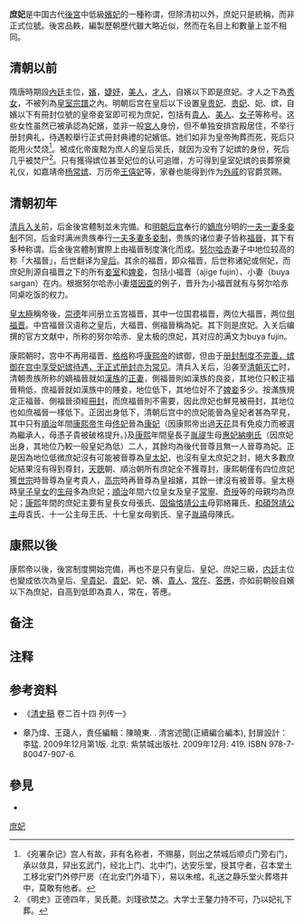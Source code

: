 '''庶妃'''是中国古代[[後宮|後宮]]中低級[[嬪妃|嬪妃]]的一種称谓，但除清初以外，庶妃只是統稱，而非正式位號。後宮品軼，編製歷朝歷代雖大略近似，然而在名目上和數量上並不相同。

== 清朝以前 ==
隋唐時期設[[內廷|內廷]]主位，[[嬪|嬪]]，[[婕妤|婕妤]]，[[美人_(位号)|美人]]，[[才人|才人]]，自嬪以下即是庶妃。才人之下為[[秀女|秀女]]，不被列為[[皇室|皇室]][[宗譜|宗譜]]之內。明朝后宫在皇后以下设置[[皇贵妃|皇贵妃]]、[[贵妃|贵妃]]、妃、嫔，自嬪以下有冊封位號的皇帝妾室即可视为庶妃，包括有[[貴人|貴人]]、[[美人_(位号)|美人]]、[[女子|女子]]等称号。这些女性虽然已被承認為妃嬪，並非一般[[宮人|宮人]]身份，但不单独安排宫殿居住，不举行册封典礼，待遇較舉行正式冊封典禮的妃嬪低。她们如非为皇帝殉葬而死，死后只能用火焚烧<ref>《宛署杂记》宫人有故，非有名称者，不赐墓，则出之禁城后顺贞门旁右门，承以敛具，舁出玄武门，经北上门、北中门，达安乐堂，授其守者，召本堂土工移北安门外停尸房（在北安门外墙下），易以朱棺，礼送之静乐堂火葬塔井中，莫敢有他者。</ref>。被成化帝废黜为庶人的皇后吴氏，就因为没有了妃嫔的身份，死后几乎被焚尸<ref>《明史》正德四年，吴氏薨。刘瑾欲焚之。大学士王鏊力持不可，乃以妃礼下葬。</ref>。只有獲得嫔位甚至妃位的认可追赠，方可得到皇室妃嫔的丧葬祭奠礼仪，如嘉靖帝[[杨常嫔|杨常嫔]]、万历帝[[王僖妃_(明神宗)|王僖妃]]等，家眷也能得到作为[[外戚|外戚]]的官爵赏赐。

== 清朝初年 ==

[[清兵入关|清兵入关]]前，后金後宮體制並未完備。和[[明朝后宫|明朝后宫]]奉行的[[嫡庶|嫡庶]]分明的[[一夫多妻制#東亞地区|一夫一妻多妾制]]不同，后金时满洲贵族奉行[[一夫多妻制#東亞地区|一夫多妻多妾制]]，贵族的诸位妻子皆称[[福晉|福晉]]，其下有多种称谓。后金後宮體制實際上由福晉制度演化而成。[[努尔哈赤|努尔哈赤]]妻子中地位较高的称「大福晉」，后世翻译为[[皇后|皇后]]。其余的福晋，即众福晋，后世称诸妃或侧妃，而庶妃則源自福晋之下的所有[[妾室|妾室]]和[[婢妾|婢妾]]，包括小福晋（ajige fujin）、小妻（buya sargan）在内。根据努尔哈赤小妻[[塔因查|塔因查]]的例子，晋升为小福晋就有与努尔哈赤同桌吃饭的权力。

[[皇太極|皇太極]]稱帝後，[[崇德|崇德]]年间册立五宫福晋，其中一位国君福晋，两位大福晋，两位[[侧福晋|侧福晋]]。中宫福晉汉语称之皇后，大福晋、側福晉稱為妃。其下则是庶妃。入关后编撰的官方文献中，所称的努尔哈赤、皇太极的庶妃，其对应的满文为buya fujin{{efn|杜家骥原文<ref name="b2">{{cite journal|title=《清朝满族的皇家宗法与其皇位继承制度》|author=杜家骥|url=http://qsyj.iqh.net.cn//CN/abstract/abstract891.shtml|date=2005|journal=清史研究|publisher=中国人民大学清史研究所|issue=2005年1期|location=北京市|pages=32-46|language=Zh-hans|issn=1002-8587|access-date=2019-06-01|archive-date=2019-10-23|archive-url=https://web.archive.org/web/20191023145329/http://qsyj.iqh.net.cn/CN/abstract/abstract891.shtml|dead-url=yes}}</ref>{{Rp|36}}：其生母在汉文史料中均作“庶妃”，在满文《[[愛新覺羅宗譜|玉牒]]》及满文《[[满洲实录|满-{州}-实录]]》中，其“庶”的身份明确写为buya fujin，译为汉文是“小福晋”，满文的buya——小，是微小、碎小之义。她们所生之“庶子”，则没有汗之子“[[台吉|台吉]]”的尊贵性称呼。}}。

康熙朝时，宫中不再用福晋、[[格格|格格]]称呼[[康熙帝|康熙帝]]的嫔御，但由于[[清朝後宮#康熙朝|册封制度不完善，嫔御在宫中享受妃嫔待遇，无正式册封亦为常见]]。清兵入关后，沿袭至[[清朝灭亡|清朝灭亡]]时，清朝贵族所称的嫡福晉就如[[漢族|漢族]]的[[正妻|正妻]]，側福晉則如漢族的良妾，其地位只較正福晉稍低，庶福晉就如漢族中的賤妾，地位低下，其地位好不了[[婢妾|婢妾]]多少。按滿族規定正福晉、側福晉須經[[冊封|冊封]]，而庶福晉則不需要，因此庶妃也鮮見被冊封，其地位也如庶福晉一樣低下。正因出身低下，清朝后宫中的庶妃能晉為皇妃者甚為罕見，其中只有[[順治|順治]]年間[[康熙帝|康熙帝]]生母[[佟妃|佟妃]]晉為[[孝康章皇后|康妃]]（因康熙帝出過[[天花|天花]]具有免疫力而被選為繼承人，母憑子貴被破格提升。)及[[康熙|康熙]]年間皇長子[[胤禔|胤禔]]生母[[惠妃_(康熙帝)|惠妃]][[那拉氏|納喇氏]]（因庶妃出身，其地位乃較一般皇妃為低）二人，其餘均為後代晉尊且無一人晉尊為妃。正是因為地位低微庶妃沒有可能被晉尊為[[皇太妃|皇太妃]]，也沒有皇太庶妃之封，絕大多數庶妃結果沒有得到尊封，[[天聰|天聰]]朝、順治朝所有庶妃全不獲尊封，康熙朝僅有四位庶妃獲[[雍正帝|世宗]]時晉尊為皇考貴人，[[乾隆帝|高宗]]時再晉尊為皇祖嬪，其餘一律沒有被晉尊。皇太極時[[皇子|皇子]][[皇女|皇女]]的[[生母|生母]]多為庶妃；[[順治|順治]]年間六位皇女及皇子[[常寧|常寧]]、[[奇授|奇授]]等的母親均為庶妃；[[康熙|康熙]]年間的庶妃主要有皇長女母張氏、[[固倫恪靖公主|固倫恪靖公主]]母郭絡羅氏、[[和碩愨靖公主|和碩愨靖公主]]母袁氏、十一公主母王氏、十七皇女母劉氏、皇子[[允禧|胤禧]]母陳氏。

== 康熙以後 ==
康熙帝以後，後宮制度開始完備，再也不是只有皇后、皇妃、庶妃三級，[[内廷|内廷]]主位也變成依次為皇后、[[皇貴妃|皇貴妃]]、[[貴妃|貴妃]]、妃、嬪、[[貴人|貴人]]、[[常在|常在]]、[[答應|答應]]，亦如前朝般自嬪以下為庶妃，自高到低即為貴人，常在，答應。

== 备注 ==
{{notelist}}

== 注释 ==
{{reflist}}

== 参考资料 ==
*《[[清史稿|清史稿]] 卷二百十四 列传一》
{{wikisource|清史稿}}
*章乃煒、王藹人，責任編輯：陳曉東. . 清宮述聞(正續編合編本), 封扉設計：李猛. 2009年12月第1版. 北京: 紫禁城出版社. 2009年12月:  419. ISBN 978-7-80047-907-6.
==參見==
*{{link-ja|御息所|御息所}}

[[Category:庶妃|]]